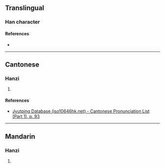 {{character info}}
==Translingual==

===Han character===
{{Han char|rn=38|rad=女|as=08|sn=11|four=|canj=VBSD,VNSD|ids=⿰女争,⿰女爭}}

====References====
* {{Han ref|kx=0264.330|dkj=06417|dj=0531.250|hdz=21060.020|uh=5A59|ud=23129}}

----

==Cantonese==

===Hanzi===
{{yue-hanzi|jyut=[[zing6]]|y=jing6}}

# {{rfdef|yue|sort=女08}}

====References====
* [http://www.iso10646hk.net/jp/document/download.jsp Jyutping Database (iso10646hk.net) - Cantonese Pronunciation List (Part 1), p. 93]

----

==Mandarin==

===Hanzi===
{{cmn-hanzi|pin=[[jìng]] ([[jing4]]), [[wān]] ([[wan1]])|wg=ching<sup>4</sup>, wan<sup>1</sup>}}

# {{rfdef|cmn|sort=女08}}